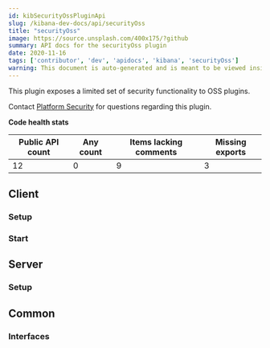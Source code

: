 ```yaml
---
id: kibSecurityOssPluginApi
slug: /kibana-dev-docs/api/securityOss
title: "securityOss"
image: https://source.unsplash.com/400x175/?github
summary: API docs for the securityOss plugin
date: 2020-11-16
tags: ['contributor', 'dev', 'apidocs', 'kibana', 'securityOss']
warning: This document is auto-generated and is meant to be viewed inside our experimental, new docs system. Reach out in #docs-engineering for more info.
---
```


This plugin exposes a limited set of security functionality to OSS plugins.

Contact [Platform Security](https://github.com/orgs/elastic/teams/kibana-security) for questions regarding this plugin.

**Code health stats**

| Public API count  | Any count | Items lacking comments | Missing exports | 
|-------------------|-----------|------------------------|-----------------|
| 12 | 0 | 9 | 3 |

## Client

### Setup
<DocDefinitionList data={[securityOssObj.client.setup]}/>

### Start
<DocDefinitionList data={[securityOssObj.client.start]}/>

## Server

### Setup
<DocDefinitionList data={[securityOssObj.server.setup]}/>

## Common

### Interfaces
<DocDefinitionList data={securityOssObj.common.interfaces}/>


